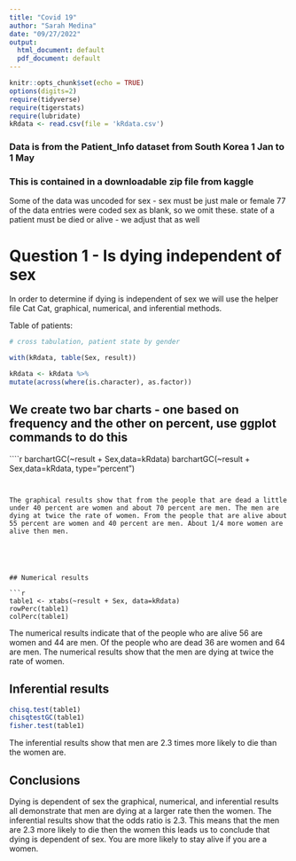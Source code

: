 ```yaml
---
title: "Covid 19"
author: "Sarah Medina"
date: "09/27/2022"
output:
  html_document: default
  pdf_document: default
---
```


```r
knitr::opts_chunk$set(echo = TRUE)
options(digits=2)
require(tidyverse)
require(tigerstats)
require(lubridate)
kRdata <- read.csv(file = 'kRdata.csv')
```
### Data is from the Patient_Info dataset from South Korea 1 Jan to 1 May 
### This is contained in a downloadable zip file from kaggle

Some of the data was uncoded for sex - sex must be just male or female
77 of the data entries were coded sex  as blank, so we omit these.
state of a patient must be died or alive - we adjust that as well   
  
# Question 1 - Is dying independent of sex

In order to determine if dying is independent of sex we will use the helper file Cat Cat, graphical, numerical, and inferential methods. 


Table of patients:
```r

# cross tabulation, patient state by gender

with(kRdata, table(Sex, result))

```
```r
kRdata <- kRdata %>%
mutate(across(where(is.character), as.factor))
```

## We create two bar charts - one based on frequency and the other on percent, use ggplot commands to do this

````r
barchartGC(~result + Sex,data=kRdata)
barchartGC(~result + Sex,data=kRdata, type="percent")

```

  
The graphical results show that from the people that are dead a little under 40 percent are women and about 70 percent are men. The men are dying at twice the rate of women. From the people that are alive about 55 percent are women and 40 percent are men. About 1/4 more women are alive then men.




  
## Numerical results

```r
table1 <- xtabs(~result + Sex, data=kRdata)
rowPerc(table1)
colPerc(table1)
```

The numerical results indicate that of the people who are alive 56 are women and 44 are men. Of the people who are dead 36 are women and 64 are men. The numerical results show that the men are dying at twice the rate of women.

## Inferential results 

```r
chisq.test(table1)
chisqtestGC(table1)
fisher.test(table1)
```

The inferential results show that men are 2.3 times more likely to die than the women are.

## Conclusions

Dying is dependent of sex the graphical, numerical, and inferential results all demonstrate that men are dying at a larger rate then the women. The inferential results show that the odds ratio is 2.3. This means that the men are 2.3 more likely to die then the women this leads us to conclude that dying is dependent of sex. You are more likely to stay alive if you are a women.